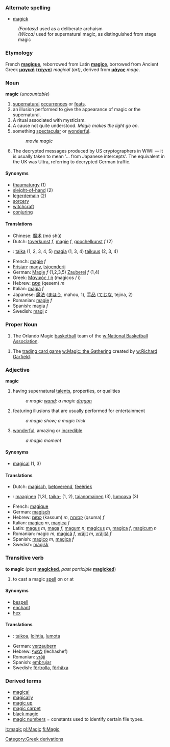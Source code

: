 {{wikipedia}}
===Alternate spelling===
*[[magick]]
:''(Fantasy)'' used as a deliberate archaism
:''(Wicca)'' used for supernatural magic, as distinguished from stage magic

===Etymology===
French '''[[magique]]''', reborrowed from Latin '''[[magice]]''', borrowed from Ancient Greek '''[[μαγική]]''' ('''[[τέχνη]]''') ''magical (art)'', derived from '''[[μάγος]]''' ''mage''.

===Noun===
'''magic''' (''uncountable'')

# [[supernatural]] [[occur]]rences or [[feat]]s.
# an illusion performed to give the appearance of magic or the supernatural.
# A ritual associated with mysticism.
# A cause not quite understood. ''Magic makes the light go on''.
# something [[spectacular]] or [[wonderful]].
#: ''movie magic''
# The decrypted messages produced by US cryptographers in WWII &mdash; it is usually taken to mean '... from Japanese intercepts'. The equivalent in the UK was Ultra, referring to decrypted German traffic.

====Synonyms====
* [[thaumaturgy]] (1)
* [[sleight-of-hand]] (2)
* [[legerdemain]] (2)
* [[sorcery]]
* [[witchcraft]]
* [[conjuring]]

====Translations====
*Chinese: [[魔术]] (mó shù)
*Dutch: [[toverkunst]] ''f'', [[magie]] ''f'', [[goochelkunst]] ''f'' (2)
*{{fi}}: [[taika]] (1, 2, 3, 4, 5) [[magia]] (1, 3, 4) [[taikuus]] (2, 3, 4)
*French: [[magie]] ''f''
*[[Frisian]]: [[magy]], [[tsjoenderij]]
*German: [[Magie]] ''f'' (1,2,3,5) [[Zauberei]] ''f'' (1,4)
*Greek: [[Μαγικός / ή]] (magicos / i)
*Hebrew: [[קסם]] (qesem) ''m''
*Italian: [[magia]] ''f''
*Japanese: [[魔法]] ([[まほう]], mahou, 1), [[手品]] ([[てじな]], tejina, 2)
*Romanian: [[magie]] ''f''
*Spanish: [[magia]] ''f''
*Swedish: [[magi]] ''c''


===Proper Noun===
# The Orlando Magic [[basketball]] team of the [[w:National Basketball Association]].

# The [[trading card game]] [[w:Magic: the Gathering]] created by [[w:Richard Garfield]].

===Adjective===
'''magic'''

# having supernatural [[talent]]s, properties, or qualities
#: ''a magic [[wand]]; a magic [[dragon]]''
# featuring illusions that are usually performed for entertainment
#: ''a magic show; a magic trick'' 
# [[wonder]]ful, amazing or [[incredible]]
#: ''a magic moment''

====Synonyms====
*[[magical]] (1, 3)

====Translations====
*Dutch: [[magisch]], [[betoverend]], [[feeëriek]]
*{{fi}}: [[maaginen]] (1,3), [[taika-]] (1, 2), [[taianomainen]] (3), [[lumoava]] (3)
*French: [[magique]]
*German: [[magisch]]
*Hebrew: [[קסום]] (kassum) ''m'', [[קסומה]] (qsuma) ''f''
*Italian: [[magico]] ''m'', [[magica]] ''f''
*Latin: [[magus]] ''m'', [[maga]] ''f'', [[magum]] ''n''; [[magicus]] ''m'', [[magica]] ''f'', [[magicum]] ''n''
*Romanian: magic ''m'', [[magică]] ''f'', [[vrăjit]] ''m'', [[vrăjită]] ''f''
*Spanish: [[magico]] ''m'', [[magica]] ''f''
*Swedish: [[magisk]]

===Transitive verb===
'''to magic''' (''past'' '''[[magicked]]''', ''past participle'' '''[[magicked]]''')

# to cast a magic [[spell]] on or at

====Synonyms====
*[[bespell]]
*[[enchant]]
*[[hex]]

====Translations====
*{{fi}}: [[taikoa]], [[loihtia]], [[lumota]]
*German: [[verzaubern]]
*Hebrew: [[לכשף]] (lechashef)
*Romanian: [[vrăji]]
*Spanish: [[embrujar]]
*Swedish: [[förtrolla]], [[förhäxa]]

===Derived terms===
*[[magical]]
*[[magically]]
*[[magic up]]
*[[magic carpet]]
*[[black magic]]
*[[magic numbers]] = constants used to identify certain file types.

[[Category:Greek derivations]]

[[it:magic]]
[[pl:Magic]]
[[fi:Magic]]